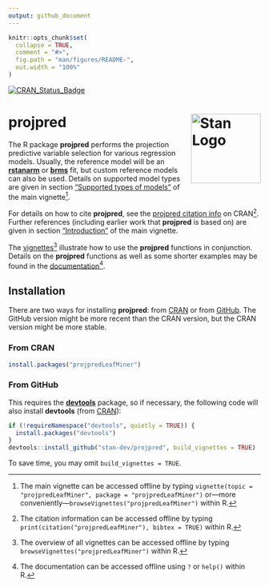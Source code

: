```yaml
---
output: github_document
---
```


<!-- README.md is generated from README.Rmd. Please edit that file -->

```r
knitr::opts_chunk$set(
  collapse = TRUE,
  comment = "#>",
  fig.path = "man/figures/README-",
  out.width = "100%"
)
```

<!-- badges: start -->
<!-- [![codecov](https://codecov.io/gh/stan-dev/projpred/branch/master/graph/badge.svg)](https://app.codecov.io/gh/stan-dev/projpred) -->
[![CRAN_Status_Badge](https://www.r-pkg.org/badges/version/projpred?color=blue)](https://CRAN.R-project.org/package=projpred)
<!-- badges: end -->

# projpred [<img src="man/figures/logo.svg" align="right" height="139" alt="Stan Logo"/>](https://mc-stan.org)

The R package **projpred** performs the projection predictive variable selection
for various regression models. Usually, the reference model will be an
[**rstanarm**](https://mc-stan.org/rstanarm/) or
[**brms**](https://paul-buerkner.github.io/brms/) fit, but custom reference
models can also be used. Details on supported model types are given in section
["Supported types of
models"](https://mc-stan.org/projpred/articles/projpred.html#modtypes) of the
main vignette^[The main vignette can be accessed offline by typing
`vignette(topic = "projpredLeafMiner", package = "projpredLeafMiner")` or---more
conveniently---`browseVignettes("projpredLeafMiner")` within R.].

For details on how to cite **projpred**, see the [projpred citation
info](https://CRAN.R-project.org/package=projpred/citation.html) on CRAN^[The
citation information can be accessed offline by typing
`print(citation("projpredLeafMiner"), bibtex = TRUE)` within R.]. Further references
(including earlier work that **projpred** is based on) are given in section
["Introduction"](https://mc-stan.org/projpred/articles/projpred.html#introduction)
of the main vignette.

The [vignettes](https://mc-stan.org/projpred/articles/)^[The overview of all
vignettes can be accessed offline by typing `browseVignettes("projpredLeafMiner")` within
R.] illustrate how to use the **projpred** functions in conjunction. Details on
the **projpred** functions as well as some shorter examples may be found in the
[documentation](https://mc-stan.org/projpred/reference/index.html)^[The
documentation can be accessed offline using `?` or `help()` within R.].

## Installation

There are two ways for installing **projpred**: from
[CRAN](https://CRAN.R-project.org/package=projpred) or from
[GitHub](https://github.com/stan-dev/projpred). The GitHub version might be more
recent than the CRAN version, but the CRAN version might be more stable.

### From CRAN

```r
install.packages("projpredLeafMiner")
```

### From GitHub

This requires the [**devtools**](https://devtools.r-lib.org/) package, so if
necessary, the following code will also install **devtools** (from
[CRAN](https://CRAN.R-project.org/package=devtools)):
```r
if (!requireNamespace("devtools", quietly = TRUE)) {
  install.packages("devtools")
}
devtools::install_github("stan-dev/projpred", build_vignettes = TRUE)
```
To save time, you may omit `build_vignettes = TRUE`.

